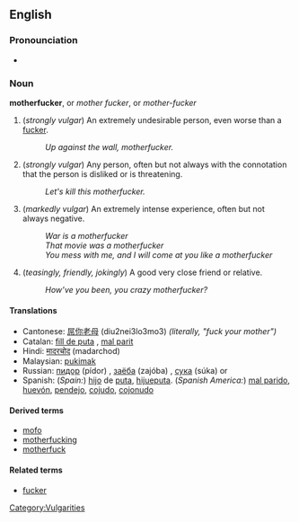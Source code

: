==English==
===Pronounciation===
*{{AHD|mŭth'er-fŭk'er ''or'' mŭth'ŭ-fŭk'er}}

===Noun===
'''motherfucker''', or ''mother fucker'', or ''mother-fucker''

# (''strongly vulgar'') An extremely undesirable person, even worse than a [[fucker]].
#: ''Up against the wall, motherfucker.''
# (''strongly vulgar'') Any person, often but not always with the connotation that the person is disliked or is threatening.
#: ''Let's kill this motherfucker.''
# (''markedly vulgar'') An extremely intense experience, often but not always negative.
#: ''War is a motherfucker''
#: ''That movie was a motherfucker''
#: ''You mess with me, and I will come at you like a motherfucker''
# (''teasingly, friendly, jokingly'') A good very close friend or relative.
#: ''How’ve you been, you crazy motherfucker?''

====Translations====
*Cantonese: [[屌你老母]] (diu2nei3lo3mo3) ''(literally, "fuck your mother")''
*Catalan: [[fill de puta]] {{m}}, [[mal parit]] {{m}}
*Hindi: [[मादरचोद]] (madarchod)
*Malaysian: [[pukimak]]
*Russian: [[пидор]] (pídor) {{m}}, [[заёба]] (zajóba) {{m}}, [[сука]] (súka) {{m}} or {{f}}
*Spanish: (''Spain:'') [[hijo]] de [[puta]], [[hijueputa]]. (''Spanish America:'') [[mal parido]], [[huevón]], [[pendejo]], [[cojudo]], [[cojonudo]]

====Derived terms====
*[[mofo]]
*[[motherfucking]]
*[[motherfuck]]

====Related terms====
*[[fucker]]

[[Category:Vulgarities]]